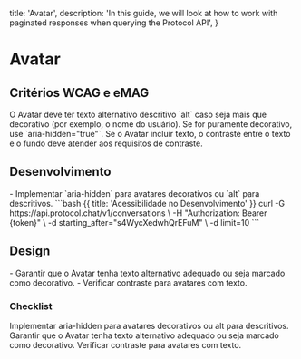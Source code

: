 
  title: 'Avatar',
  description:
    'In this guide, we will look at how to work with paginated responses when querying the Protocol API',
}

# Avatar

## Critérios WCAG e eMAG
<Properties fullWidth>
  <Property name="WCAG 1.1.1 / eMAG Diretriz 3" type="Texto alternativo">
    O Avatar deve ter texto alternativo descritivo `alt` caso seja mais que decorativo (por exemplo, o nome do usuário). Se for puramente decorativo, use `aria-hidden="true"`. 
  </Property>
  <Property name="WCAG 1.4.3 / eMAG Diretriz 7" type="Contraste de cores">
    Se o Avatar incluir texto, o contraste entre o texto e o fundo deve atender aos requisitos de contraste.
  </Property>
</Properties>


## Desenvolvimento
<Row>
  <Col>
    - Implementar `aria-hidden` para avatares decorativos ou `alt` para descritivos.
  </Col>
  <Col>
    ```bash {{ title: 'Acessibilidade no Desenvolvimento' }}
    curl -G https://api.protocol.chat/v1/conversations \
      -H "Authorization: Bearer {token}" \
      -d starting_after="s4WycXedwhQrEFuM" \
      -d limit=10
    ```
  </Col>

</Row>

## Design
<Row>
  <Col>
  - Garantir que o Avatar tenha texto alternativo adequado ou seja marcado como decorativo.
  </Col>
  <Col>
    <ImageNote
          imageSrc="https://placehold.co/600x200.png"
          imageAlt="Acessibilidade no Design"
        />
  </Col>
  <Col>
  - Verificar contraste para avatares com texto.
  </Col>
  <Col>
    <ImageNote
          imageSrc="https://placehold.co/600x200.png"
          imageAlt="Acessibilidade no Design"
        />
  </Col>
</Row>

### Checklist
<Checklist>
Implementar aria-hidden para avatares decorativos ou alt para descritivos.
Garantir que o Avatar tenha texto alternativo adequado ou seja marcado como decorativo.
Verificar contraste para avatares com texto.
</Checklist>
